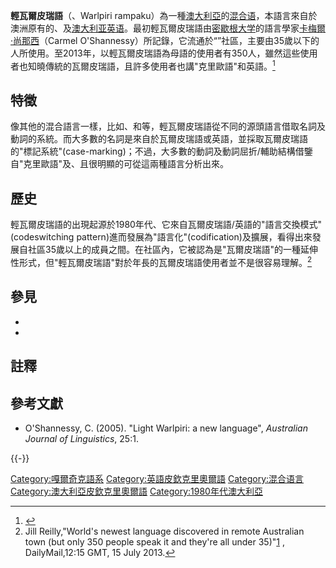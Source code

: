 {{Infobox language
|name = 輕瓦爾皮瑞語
|altname = Light Warlpiri
|nativename = Warlpiri rampaku
|region = [[澳大利亚|澳大利亚]][[北領地|北領地]]地區
|speakers = 350人
|date = 2013年
|ref = <ref name=NYT-Bakalar/>
|familycolor = Australian
|fam1 = {{tsl|en|Pama–Nyungan languages|帕馬-恩永甘語系}}
|fam2 = [[甘平–亞帕語系|甘平–亞帕語系]]
|fam3 = [[嘎爾奇克語系|嘎爾奇克語系]]
|iso3 = none
|linglist = 1kn
}}

'''輕瓦爾皮瑞語'''（{{lang-en|Light Warlpiri}}、Warlpiri rampaku）為一種[[澳大利亞|澳大利亞]]的[[混合语|混合语]]，本語言來自於澳洲原有的{{tsl|en|Warlpiri language|瓦爾皮瑞語}}、{{tsl|en|Australian Kriol language|澳大利亞克里歐語}}及[[澳大利亚英语|澳大利亚英语]]。最初輕瓦爾皮瑞語由[[密歇根大学|密歇根大学]]的語言學家[[卡梅爾·尚那西|卡梅爾·尚那西]]（Carmel O'Shannessy）所記錄，它流通於“{{tsl|en|Lajamanu|拉加馬努}}”社區，主要由35歲以下的人所使用。至2013年，以輕瓦爾皮瑞語為母語的使用者有350人，雖然這些使用者也知曉傳統的瓦爾皮瑞語，且許多使用者也講"克里歐語"和英語。<ref name=NYT-Bakalar>{{cite news|last=Bakalar|first=Nicholas|title=Linguist Finds a Language in Its Infancy|url=http://www.nytimes.com/2013/07/16/science/linguist-finds-a-language-in-its-infancy.html|accessdate=15 July 2013|newspaper=New York Times|date=14 July 2013|archive-date=2021-03-09|archive-url=https://web.archive.org/web/20210309001951/http://www.nytimes.com/2013/07/16/science/linguist-finds-a-language-in-its-infancy.html|dead-url=no}}</ref>

==特徵==
像其他的混合語言一樣，比如{{tsl|en|Gurindji Kriol language|葛林吉克里歐語}}、{{tsl|en|Michif language|米奇夫語}}和{{tsl|en|Medny Aleut language|梅得尼阿留申語}}等，輕瓦爾皮瑞語從不同的源頭語言借取名詞及動詞的系統。而大多數的名詞是來自於瓦爾皮瑞語或英語，並採取瓦爾皮瑞語的"標記系統"(case-marking)；不過，大多數的動詞及動詞屈折/輔助結構借鑒自"克里歐語"及{{tsl|en|Australian Aboriginal English|澳洲原民英語}}、且很明顯的可從這兩種語言分析出來。

==歷史==
輕瓦爾皮瑞語的出現起源於1980年代、它來自瓦爾皮瑞語/英語的"語言交換模式"(codeswitching pattern)進而發展為"語言化"(codification)及擴展，看得出來發展自社區35歲以上的成員之間。在社區內，它被認為是"瓦爾皮瑞語"的一種延伸性形式，但"輕瓦爾皮瑞語"對於年長的瓦爾皮瑞語使用者並不是很容易理解。<ref>Jill Reilly,"World's newest language discovered in remote Australian town (but only 350 people speak it and they're all under 35)"[http://www.dailymail.co.uk/news/article-2363987/New-language-discovered-remote-Australian-town-likely-catch--350-people-understand-it.html] {{Wayback|url=http://www.dailymail.co.uk/news/article-2363987/New-language-discovered-remote-Australian-town-likely-catch--350-people-understand-it.html |date=20170304193047 }}, DailyMail,12:15 GMT, 15 July 2013.</ref>

==參見==
*{{tsl|en|Gurindji Kriol language|葛林吉克里歐語}}
*{{tsl|en|Australian Journal of Linguistics|澳大利亚语言学杂志}}

==註釋==
{{reflist}}

==參考文獻==
{{refbegin}}
*O'Shannessy, C. (2005). "Light Warlpiri: a new language", ''Australian Journal of Linguistics'', 25:1.
{{refend}}
{{-}}
{{Languages of Australia}}

[[Category:嘎爾奇克語系|Category:嘎爾奇克語系]]
[[Category:英語皮欽克里奧爾語|Category:英語皮欽克里奧爾語]]
[[Category:混合语言|Category:混合语言]]
[[Category:澳大利亞皮欽克里奧爾語|Category:澳大利亞皮欽克里奧爾語]]
[[Category:1980年代澳大利亞|Category:1980年代澳大利亞]]